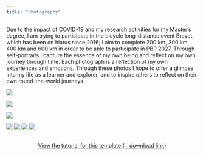 ```yaml
---
title: "Photography"
---
```


Due to the impact of COVID-19 and my research activities for my Master's degree, I am trying to participate in the bicycle long-distance event Brevet, which has been on hiatus since 2016; I aim to complete 200 km, 300 km, 400 km and 600 km in order to be able to participate in PBP 2027. Through self-portraits I capture the essence of my own being and reflect on my own journey through time. Each photograph is a reflection of my own experiences and emotions. Through these photos I hope to offer a glimpse into my life as a learner and explorer, and to inspire others to reflect on their own round-the-world journeys.

::: {layout-ncol=2}

![](kizen_image_3.jpg)

![](kizen_image_2.jpg)

![](kizen_image_1.jpg)

![](kizen_image_7.jpg)
![](kizen_image_4.jpg)
![](kizen_image_6.jpg)
![](kizen_image_5.jpg)



:::


```{=html}
<div  style="margin: 30px; text-align: center;">
<a class="btn btn-primary" href="https://www.marvinschmitt.com/blog/website-tutorial-quarto/" role="button" target="_blank" style="padding: 15px 30px;">View the tutorial for this template (+ download link)</a>
</div>
```